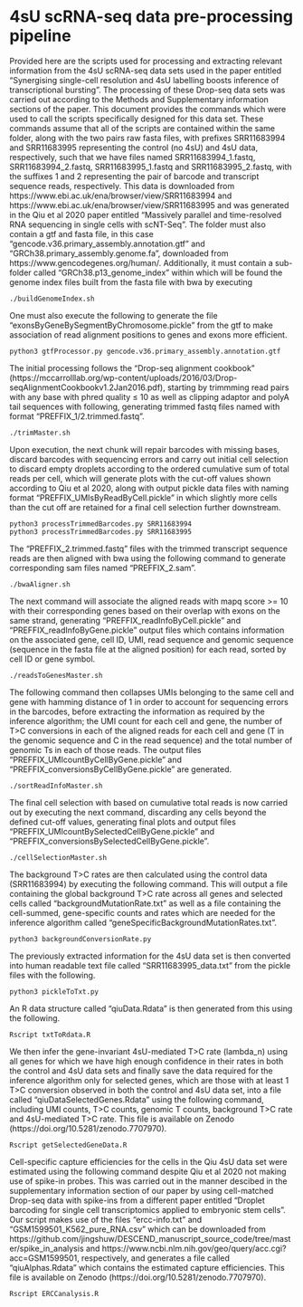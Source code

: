 # 4sU scRNA-seq data pre-processing pipeline

Provided here are the scripts used for processing and extracting relevant information from the 4sU scRNA-seq data sets used in the paper entitled "Synergising single-cell resolution and 4sU labelling boosts inference of transcriptional bursting". The processing of these Drop-seq data sets was carried out according to the Methods and Supplementary information sections of the paper. This document provides the commands which were used to call the scripts specifically designed for this data set. These commands assume that all of the scripts are contained within the same folder, along with the two pairs raw fasta files, with prefixes SRR11683994 and SRR11683995 representing the control (no 4sU) and 4sU data, respectively, such that we have files named SRR11683994_1.fastq, SRR11683994_2.fastq, SRR11683995_1.fastq and SRR11683995_2.fastq, with the suffixes 1 and 2 representing the pair of barcode and transcript sequence reads, respectively. This data is downloaded from https://www.ebi.ac.uk/ena/browser/view/SRR11683994 and https://www.ebi.ac.uk/ena/browser/view/SRR11683995 and was generated in the Qiu et al 2020 paper entitled "Massively parallel and time-resolved RNA sequencing in single cells with scNT-Seq". The folder must also contain a gtf and fasta file, in this case "gencode.v36.primary_assembly.annotation.gtf" and "GRCh38.primary_assembly.genome.fa", downloaded from https://www.gencodegenes.org/human/. Additionally, it must contain a sub-folder called "GRCh38.p13_genome_index" within which will be found the genome index files built from the fasta file with bwa by executing

``` {eval=F, echo=T}
./buildGenomeIndex.sh
```

One must also execute the following to generate the file "exonsByGeneBySegmentByChromosome.pickle" from the gtf to make association of read alignment positions to genes and exons more efficient.

``` {eval=F, echo=T}
python3 gtfProcessor.py gencode.v36.primary_assembly.annotation.gtf
```

The initial processing follows the "Drop-seq alignment cookbook" (https://mccarrolllab.org/wp-content/uploads/2016/03/Drop-seqAlignmentCookbookv1.2Jan2016.pdf), starting by trimmming read pairs with any base with phred quality ≤ 10 as well as clipping adaptor and polyA tail sequences with following, generating trimmed fastq files named with format "PREFFIX_1/2.trimmed.fastq".

``` {eval=F, echo=T}
./trimMaster.sh
```

Upon execution, the next chunk will repair barcodes with missing bases, discard barcodes with sequencing errors and carry out initial cell selection to discard empty droplets according to the ordered cumulative sum of total reads per cell, which will generate plots with the cut-off values shown according to Qiu et al 2020, along with output pickle data files with naming format "PREFFIX_UMIsByReadByCell.pickle" in which slightly more cells than the cut off are retained for a final cell selection further downstream.

``` {eval=F, echo=T}
python3 processTrimmedBarcodes.py SRR11683994
python3 processTrimmedBarcodes.py SRR11683995
```

The "PREFFIX_2.trimmed.fastq" files with the trimmed transcript sequence reads are then aligned with bwa using the following command to generate corresponding sam files named "PREFFIX_2.sam".

``` {eval=F, echo=T}
./bwaAligner.sh
```

The next command will associate the aligned reads with mapq score >= 10 with their corresponding genes based on their overlap with exons on the same strand, generating "PREFFIX_readInfoByCell.pickle" and "PREFFIX_readInfoByGene.pickle" output files which contains information on the associated gene, cell ID, UMI, read sequence and genomic sequence (sequence in the fasta file at the aligned position) for each read, sorted by cell ID or gene symbol.

``` {eval=F, echo=T}
./readsToGenesMaster.sh
```

The following command then collapses UMIs belonging to the same cell and gene with hamming distance of 1 in order to account for sequencing errors in the barcodes, before extracting the information as required by the inference algorithm; the UMI count for each cell and gene, the number of T>C conversions in each of the aligned reads for each cell and gene (T in the genomic sequence and C in the read sequence) and the total number of genomic Ts in each of those reads. The output files "PREFFIX_UMIcountByCellByGene.pickle" and "PREFFIX_conversionsByCellByGene.pickle" are generated.

``` {eval=F, echo=T}
./sortReadInfoMaster.sh
```

The final cell selection with based on cumulative total reads is now carried out by executing the next command, discarding any cells beyond the defined cut-off values, generating final plots and output files "PREFFIX_UMIcountBySelectedCellByGene.pickle" and "PREFFIX_conversionsBySelectedCellByGene.pickle".

``` {eval=F, echo=T}
./cellSelectionMaster.sh
```

The background T>C rates are then calculated using the control data (SRR11683994) by executing the following command. This will output a file containing the global background T>C rate across all genes and selected cells called "backgroundMutationRate.txt" as well as a file containing the cell-summed, gene-specific counts and rates which are needed for the inference algorithm called "geneSpecificBackgroundMutationRates.txt".

``` {eval=F, echo=T}
python3 backgroundConversionRate.py
```

The previously extracted information for the 4sU data set is then converted into human readable text file called "SRR11683995_data.txt" from the pickle files with the following.

``` {eval=F, echo=T}
python3 pickleToTxt.py
```

An R data structure called "qiuData.Rdata" is then generated from this using the following.

``` {eval=F, echo=T}
Rscript txtToRdata.R
```

We then infer the gene-invariant 4sU-mediated T>C rate (lambda_n) using all genes for which we have high enough confidence in their rates in both the control and 4sU data sets and finally save the data required for the inference algorithm only for selected genes, which are those with at least 1 T>C conversion observed in both the control and 4sU data set, into a file called "qiuDataSelectedGenes.Rdata" using the following command, including UMI counts, T>C counts, genomic T counts, background T>C rate and 4sU-mediated T>C rate. This file is available on Zenodo (https://doi.org/10.5281/zenodo.7707970).

``` {eval=F, echo=T}
Rscript getSelectedGeneData.R
```

Cell-specific capture efficiencies for the cells in the Qiu 4sU data set were estimated using the following command despite Qiu et al 2020 not making use of spike-in probes. This was carried out in the manner descibed in the supplementary information section of our paper by using cell-matched Drop-seq data with spike-ins from a different paper entitled "Droplet barcoding for single cell transcriptomics applied to embryonic stem cells". Our script makes use of the files "ercc-info.txt" and "GSM1599501_K562_pure_RNA.csv" which can be downloaded from https://github.com/jingshuw/DESCEND_manuscript_source_code/tree/master/spike_in_analysis and https://www.ncbi.nlm.nih.gov/geo/query/acc.cgi?acc=GSM1599501, respectively, and generates a file called "qiuAlphas.Rdata" which contains the estimated capture efficiencies. This file is available on Zenodo (https://doi.org/10.5281/zenodo.7707970).

``` {eval=F, echo=T}
Rscript ERCCanalysis.R
```